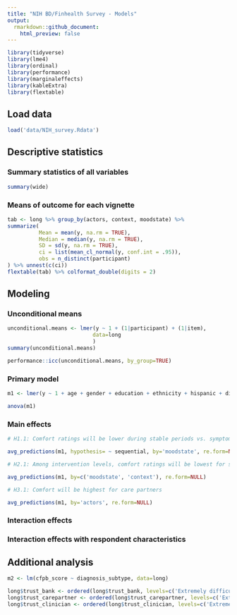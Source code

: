 ```yaml
---
title: "NIH BD/Finhealth Survey - Models"
output:
  rmarkdown::github_document:
    html_preview: false
---
```


```r
library(tidyverse)
library(lme4)
library(ordinal)
library(performance)
library(marginaleffects)
library(kableExtra)
library(flextable)
```

## Load data

```r
load('data/NIH_survey.Rdata')
```

## Descriptive statistics

### Summary statistics of all variables

```r
summary(wide)
```

### Means of outcome for each vignette

```r
tab <- long %>% group_by(actors, context, moodstate) %>%
summarize(
          Mean = mean(y, na.rm = TRUE),
          Median = median(y, na.rm = TRUE),
          SD = sd(y, na.rm = TRUE),
          ci = list(mean_cl_normal(y, conf.int = .95)),
          obs = n_distinct(participant)
) %>% unnest(c(ci))
flextable(tab) %>% colformat_double(digits = 2)
```

## Modeling

### Unconditional means

```r
unconditional.means <- lmer(y ~ 1 + (1|participant) + (1|item),
                           data=long
                           )
summary(unconditional.means)
```

```r
performance::icc(unconditional.means, by_group=TRUE)
```

### Primary model

```r
m1 <- lmer(y ~ 1 + age + gender + education + ethnicity + hispanic + diagnosis_subtype + hospitalization + banked + savings + trust_clinician + trust_carepartner + trust_bank + cfpb_score + care_partner_help + bfi_agreeableness + (1|participant) + (1|item), data=long)
```

```r
anova(m1)
```

### Main effects

```r

# H1.1: Comfort ratings will be lower during stable periods vs. symptomatic periods

avg_predictions(m1, hypothesis= ~ sequential, by='moodstate', re.form=NULL)
```

```r

# H2.1: Among intervention levels, comfort ratings will be lowest for spending restrictions

avg_predictions(m1, by=c('moodstate', 'context'), re.form=NULL)
```

```r

# H3.1: Comfort will be highest for care partners

avg_predictions(m1, by='actors', re.form=NULL)
```

### Interaction effects

### Interaction effects with respondent characteristics

## Additional analysis

```r
m2 <- lm(cfpb_score ~ diagnosis_subtype, data=long)
```

```r
long$trust_bank <- ordered(long$trust_bank, levels=c('Extremely difficult', 'Somewhat difficult', 'Neither easy nor difficult', 'Somewhat easy', 'Extremely easy'))
long$trust_carepartner <- ordered(long$trust_carepartner, levels=c('Extremely difficult', 'Somewhat difficult', 'Neither easy nor difficult', 'Somewhat easy', 'Extremely easy'))
long$trust_clinician <- ordered(long$trust_clinician, levels=c('Extremely difficult', 'Somewhat difficult', 'Neither easy nor difficult', 'Somewhat easy', 'Extremely easy'))
```
